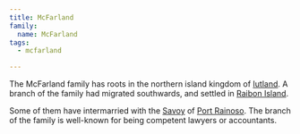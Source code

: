 ```yaml
---
title: McFarland
family:
  name: McFarland
tags:
  - mcfarland

---
```



The McFarland family has roots in the northern island kingdom of
[Iutland](/locations/iutland/). A branch of the family had migrated
southwards, and settled in [Raibon Island](/locations/raibon-island/).

Some of them have intermarried with the [Savoy](/families/savoy/) of
[Port Rainoso](/locations/port-rainoso/). The branch of the family is
well-known for being competent lawyers or accountants.

<FamilyTree client:load asset={image} alt="McFarland Family Tree" />
